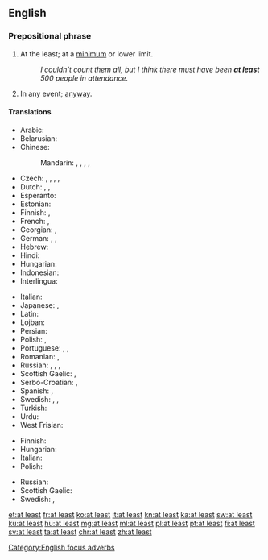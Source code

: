 ==English==

===Prepositional phrase===
{{en-PP|[[at]] [[least]]}}

# {{context|focus|lang=en}} At the least; at a [[minimum]] or lower limit.
#: ''I couldn't count them all, but I think there must have been '''at least''' 500 people in attendance.''
# In any event; [[anyway]].

====Translations====
{{trans-top|at a lower limit}}
* Arabic: {{t-|ar|على الأقل|tr=3alaa al-'aqall}}
* Belarusian: {{t-|be|прынамсi|tr=prynámsi|sc=Cyrl}}
* Chinese:
*: Mandarin: {{t-|cmn|至少|tr=zhìshǎo|sc=Hani}}, {{t|cmn|頂少|sc=Hani}}, {{t|cmn|顶少|tr=dǐngshǎo|sc=Hani}}, {{t|cmn|起碼|sc=Hani}}, {{t|cmn|起码|tr=qǐmǎ|sc=Hani}}
* Czech: {{t+|cs|alespoň}}, {{t-|cs|přinejmenším}}, {{t-|cs|nejméně}}, {{t-|cs|při nejmenším}}, {{t+|cs|aspoň}}
* Dutch: {{t+|nl|minstens}}, {{t+|nl|tenminste}}, {{t+|nl|althans}}
* Esperanto: {{t-|eo|minimume}}
* Estonian: {{t-|et|vähemalt}}
* Finnish: {{t+|fi|ainakin}}, {{t+|fi|vähintään}}
* French: {{t+|fr|au moins}}, {{t+|fr|au minimum}}
* Georgian: {{t-|ka|როგორც მინიმუმ|sc=Geor}}, {{t-|ka|სულ მცირე|sc=Geor}}
* German: {{t+|de|mindestens}}, {{t+|de|zumindest}}, {{t+|de|wenigstens}}
* Hebrew: {{t+|he|לפחות|tr=lefaxot|sc=Hebr}}
* Hindi: {{t-|hi|कम से कम|tr=kam se kam|sc=Deva}}
* Hungarian: {{t+|hu|legalább}}
* Indonesian: {{t+|id|minimal}}
* Interlingua: {{t-|ia|al minus}}
{{trans-mid}}
* Italian: {{t+|it|almeno}}
* Japanese: {{t-|ja|せめて|tr=semete}}, {{t-|ja|少なくとも|tr=sukunakutomo}}
* Latin: {{t-|la|saltem}}
* Lojban: {{t+|jbo|su'o}}
* Persian: {{t+|fa|اقلا|alt=اقلًا|tr=aqalan|sc=fa-Arab}}
* Polish: {{t+|pl|co najmniej}}, {{t+|pl|przynajmniej}}
* Portuguese: {{t+|pt|ao menos}}, {{t-|pt|pelo menos}}, {{t+|pt|sequer}}
* Romanian: {{t-|ro|cel puțin}}, {{t-|ro|măcar}}
* Russian: {{t-|ru|по меньшей мере|tr=po mén'šej mére}}, {{t+|ru|по крайней мере|tr=po krájnej mére}}, {{t+|ru|хотя бы|tr=xotjá by}}, {{t-|ru|как минимум|tr=kak minimum|sc=Cyrl}}
* Scottish Gaelic: {{t-|gd|co-dhiù}}, {{t-|gd|aig a' char as lugha}}
* Serbo-Croatian: {{t-|sh|barem}}, {{t-|sh|najmanje}}
* Spanish: {{t-|es|al menos}}, {{t-|es|por lo menos}}
* Swedish: {{t+|sv|åtminstone}}, {{t+|sv|i alla fall}}, {{t+|sv|i varje fall}}
* Turkish: {{t-|tr|en az}}
* Urdu: {{t-|ur|کم سے کم|tr=kam se kam|sc=ur-Arab}}
* West Frisian: {{t-|fy|alteast}}
{{trans-bottom}}
{{trans-top|anyway}}
* Finnish: {{t-|fi|sentään}}
* Hungarian: {{t+|hu|legalább}}
* Italian: {{t+|it|almeno}}
* Polish: {{t+|pl|przynajmniej}}
{{trans-mid}}
* Russian: {{t+|ru|в любом случае|tr=v ljubom slučae|sc=Cyrl}}
* Scottish Gaelic: {{t-|gd|co-dhiù}}
* Swedish: {{t+|sv|i varje fall}}, {{t+|sv|hur som helst}}
{{trans-bottom}}

[[Category:English focus adverbs]]

[[et:at least]]
[[fr:at least]]
[[ko:at least]]
[[it:at least]]
[[kn:at least]]
[[ka:at least]]
[[sw:at least]]
[[ku:at least]]
[[hu:at least]]
[[mg:at least]]
[[ml:at least]]
[[pl:at least]]
[[pt:at least]]
[[fi:at least]]
[[sv:at least]]
[[ta:at least]]
[[chr:at least]]
[[zh:at least]]